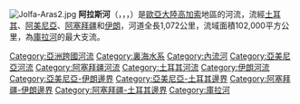 {{Expand|time=2013-02-14T08:22:52+00:00 }}
[[File:Jolfa-Aras2.jpg|thumb]]
'''阿拉斯河'''（{{lang-hy|'''Արաքս'''}}，{{lang-az|'''ارس'''，'''آراز'''}}，{{lang-fa|'''ارس'''}}，{{lang-tr|'''Aras Nehri'''}}）是[[歐亞大陸|歐亞大陸]][[高加索|高加索]]地區的河流，流經[[土耳其|土耳其]]、[[阿美尼亞|阿美尼亞]]、[[阿塞拜疆|阿塞拜疆]]和[[伊朗|伊朗]]，河道全長1,072公里，流域面積102,000平方公里，為[[庫拉河|庫拉河]]的最大支流。

{{coord|40.0184|N|48.4535|E|source:kolossus-dewiki|display=title}}

{{Authority control}}
{{geo-stub}}
{{DEFAULTSORT:Aras}}
[[Category:亞洲跨國河流|Category:亞洲跨國河流]]
[[Category:裏海水系|Category:裏海水系]]
[[Category:內流河|Category:內流河]]
[[Category:亞美尼亞河流|Category:亞美尼亞河流]]
[[Category:阿塞拜疆河流|Category:阿塞拜疆河流]]
[[Category:土耳其河流|Category:土耳其河流]]
[[Category:伊朗河流|Category:伊朗河流]]
[[Category:亞美尼亞-伊朗邊界|Category:亞美尼亞-伊朗邊界]]
[[Category:亞美尼亞-土耳其邊界|Category:亞美尼亞-土耳其邊界]]
[[Category:阿塞拜疆-伊朗邊界|Category:阿塞拜疆-伊朗邊界]]
[[Category:阿塞拜疆-土耳其邊界|Category:阿塞拜疆-土耳其邊界]]
[[Category:庫拉河|Category:庫拉河]]